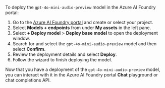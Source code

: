 ---
---

To deploy the `gpt-4o-mini-audio-preview` model in the Azure AI Foundry portal:
1. Go to the [Azure AI Foundry portal](https://ai.azure.com/?cid=learnDocs) and create or select your project. 
1. Select **Models + endpoints** from under **My assets** in the left pane.
1. Select **+ Deploy model** > **Deploy base model** to open the deployment window. 
1. Search for and select the `gpt-4o-mini-audio-preview` model and then select **Confirm**.
1. Review the deployment details and select **Deploy**.
1. Follow the wizard to finish deploying the model.

Now that you have a deployment of the `gpt-4o-mini-audio-preview` model, you can interact with it in the Azure AI Foundry portal **Chat** playground or chat completions API.
